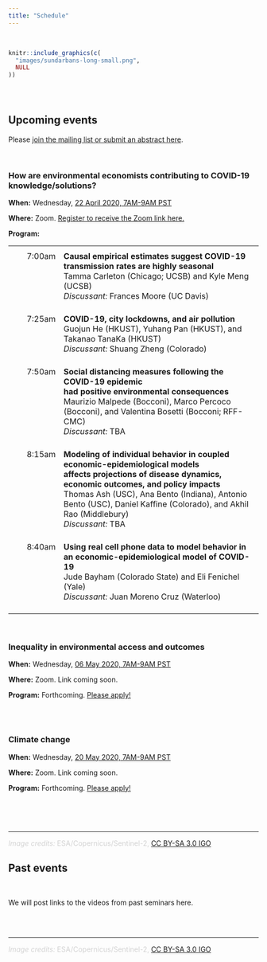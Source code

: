 ```yaml
---
title: "Schedule"
---
```


<br>

```r
knitr::include_graphics(c(
  "images/sundarbans-long-small.png",
  NULL
))
```

<br>

# {.tabset .tabset-fade}

## **Upcoming events**

Please [join the mailing list or submit an abstract here](https://edrubin.typeform.com/to/WpCbOW).

<br>

### How are environmental economists contributing to COVID-19 knowledge/solutions?

**When:** Wednesday, [22 April 2020, 7AM-9AM PST](https://everytimezone.com/s/b14ac038)

**Where:** Zoom. [Register to receive the Zoom link here.](https://cornell.zoom.us/webinar/register/WN_Gihv3AJeSuic_yMQYe8DEQ )

**Program:** 

  <p>
  <table style="width:100%">
    <tr>
      <th> </th>
      <th> </th>
      <th> </th>
    </tr>
    <!-- Talk 1 -->
    <tr valign="top">
      <td>&nbsp;&nbsp;&nbsp;</td>
      <td>7:00am</td>
      <td>
      	<b>Causal empirical estimates suggest COVID-19 transmission rates are highly seasonal</b>
      	<br>Tamma Carleton (Chicago; UCSB) and Kyle Meng (UCSB)
      	<br><i>Discussant:</i> Frances Moore (UC Davis)
      	<br><br>
      </td>
    </tr>
    <!-- Talk 2 -->
    <tr valign="top">
      <td></td>
      <td>7:25am</td>
      <td>
      	<b>COVID-19, city lockdowns, and air pollution</b>
      	<br>Guojun He (HKUST), Yuhang Pan (HKUST), and Takanao TanaKa (HKUST)
      	<br><i>Discussant:</i> Shuang Zheng (Colorado)
      	<br><br>
      </td>
    </tr>
    <!-- Talk 3 -->
    <tr valign="top">
      <td></td>
      <td>7:50am</td>
      <td><b>
      		Social distancing measures following the COVID-19 epidemic
      		<br>had positive environmental consequences
      	</b>
      	<br>Maurizio Malpede (Bocconi), Marco Percoco (Bocconi), and Valentina Bosetti (Bocconi; RFF-CMC)
      	<br><i>Discussant:</i> TBA
      	<br><br>
      </td>
    </tr>
    <!-- Talk 4 -->
    <tr valign="top">
      <td></td>
      <td>8:15am</td>
      <td>
      	<b>
      		Modeling of individual behavior in coupled economic-epidemiological models
      		<br>affects projections of disease dynamics, economic outcomes, and policy impacts
      	</b>
	    	<br>Thomas Ash (USC), Ana Bento (Indiana), Antonio Bento (USC), Daniel Kaffine (Colorado), and Akhil Rao (Middlebury)
	    	<br><i>Discussant:</i> TBA
	    	<br><br>
      </td>
    </tr>
    <!-- Talk 5 -->
    <tr valign="top">
      <td></td>
      <td>8:40am</td>
      <td>
      	<b>Using real cell phone data to model behavior in an economic-epidemiological model of COVID-19</b>
	    	<br>Jude Bayham (Colorado State) and Eli Fenichel (Yale)
	    	<br><i>Discussant:</i> Juan Moreno Cruz (Waterloo)
	    	<br><br>
      </td>
    </tr>
  </table>
  </p>

<br>

### Inequality in environmental access and outcomes

**When:** Wednesday, [06 May 2020, 7AM-9AM PST](https://everytimezone.com/s/c36b9416)

**Where:** Zoom. Link coming soon.

**Program:** Forthcoming. [Please apply!](https://edrubin.typeform.com/to/WpCbOW)

<br><br>

### Climate change

**When:** Wednesday, [20 May 2020, 7AM-9AM PST](https://everytimezone.com/s/775e8dfd)

**Where:** Zoom. Link coming soon.

**Program:** Forthcoming. [Please apply!](https://edrubin.typeform.com/to/WpCbOW)


<br><br><br>

---

<font color="#d3d3d3">*Image credits:* ESA/Copernicus/Sentinel-2, [CC BY-SA 3.0 IGO](http://www.esa.int/ESA_Multimedia/Terms_and_Conditions)</font>


## **Past events**

<br>

We will post links to the videos from past seminars here.

<br><br>

---

<font color="#d3d3d3">*Image credits:* ESA/Copernicus/Sentinel-2, [CC BY-SA 3.0 IGO](http://www.esa.int/ESA_Multimedia/Terms_and_Conditions)</font>
